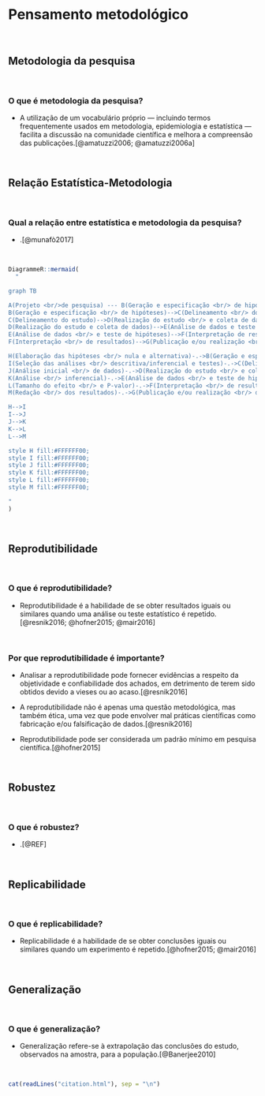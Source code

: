 # **Pensamento metodológico** {#pensamento-metodologico}

<br>

## Metodologia da pesquisa

<br>

### O que é metodologia da pesquisa?

-   A utilização de um vocabulário próprio --- incluindo termos frequentemente usados em metodologia, epidemiologia e estatística --- facilita a discussão na comunidade científica e melhora a compreensão das publicações.[@amatuzzi2006; @amatuzzi2006a]

<br>

## Relação Estatística-Metodologia

<br>

### Qual a relação entre estatística e metodologia da pesquisa?

-   .[@munafò2017]

<br>

```r
DiagrammeR::mermaid(
  "

graph TB

A(Projeto <br/>de pesquisa) --- B(Geração e especificação <br/> de hipóteses)
B(Geração e especificação <br/> de hipóteses)-->C(Delineamento <br/> do estudo)
C(Delineamento do estudo)-->D(Realização do estudo <br/> e coleta de dados)
D(Realização do estudo e coleta de dados)-->E(Análise de dados e teste de hipóteses)
E(Análise de dados <br/> e teste de hipóteses)-->F(Interpretação de resultados)
F(Interpretação <br/> de resultados)-->G(Publicação e/ou realização <br/> do próximo experimento)

H(Elaboração das hipóteses <br/> nula e alternativa)-.->B(Geração e especificação <br/> de hipóteses)
I(Seleção das análises <br/> descritiva/inferencial e testes)-.->C(Delineamento <br/> do estudo)
J(Análise inicial <br/> de dados)-.->D(Realização do estudo <br/> e coleta de dados)
K(Análise <br/> inferencial)-.->E(Análise de dados <br/> e teste de hipóteses)
L(Tamanho do efeito <br/> e P-valor)-.->F(Interpretação <br/> de resultados)
M(Redação <br/> dos resultados)-.->G(Publicação e/ou realização <br/> do próximo experimento)

H-->I
I-->J
J-->K
K-->L
L-->M

style H fill:#FFFFFF00;
style I fill:#FFFFFF00;
style J fill:#FFFFFF00;
style K fill:#FFFFFF00;
style L fill:#FFFFFF00;
style M fill:#FFFFFF00;

"
)
```

<br>

## Reprodutibilidade

<br>

### O que é reprodutibilidade?

-   Reprodutibilidade é a habilidade de se obter resultados iguais ou similares quando uma análise ou teste estatístico é repetido.[@resnik2016; @hofner2015; @mair2016]

<br>

### Por que reprodutibilidade é importante?

-   Analisar a reprodutibilidade pode fornecer evidências a respeito da objetividade e confiabilidade dos achados, em detrimento de terem sido obtidos devido a vieses ou ao acaso.[@resnik2016]

-   A reprodutibilidade não é apenas uma questão metodológica, mas também ética, uma vez que pode envolver mal práticas científicas como fabricação e/ou falsificação de dados.[@resnik2016]

-   Reprodutibilidade pode ser considerada um padrão mínimo em pesquisa científica.[@hofner2015]

<br>

## Robustez

<br>

### O que é robustez?

-   .[@REF]

<br>

## Replicabilidade

<br>

### O que é replicabilidade?

-   Replicabilidade é a habilidade de se obter conclusões iguais ou similares quando um experimento é repetido.[@hofner2015; @mair2016]

<br>

## Generalização

<br>

### O que é generalização?

-   Generalização refere-se à extrapolação das conclusões do estudo, observados na amostra, para a população.[@Banerjee2010]

<br>

```r
cat(readLines("citation.html"), sep = "\n")
```

<br>
